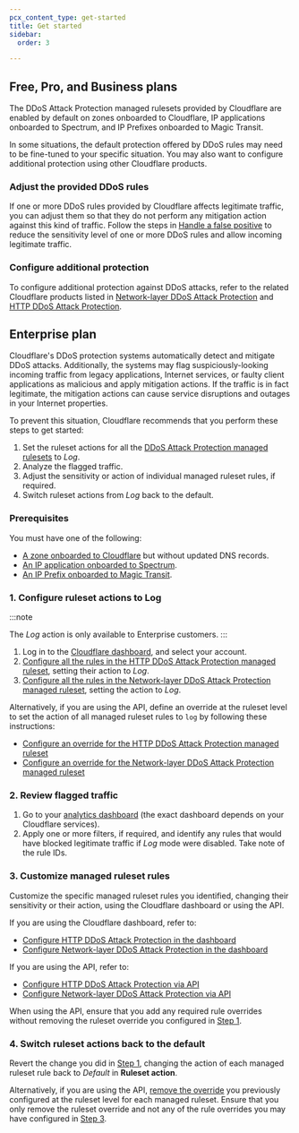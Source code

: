 ```yaml
---
pcx_content_type: get-started
title: Get started
sidebar:
  order: 3

---
```


## Free, Pro, and Business plans

The DDoS Attack Protection managed rulesets provided by Cloudflare are enabled by default on zones onboarded to Cloudflare, IP applications onboarded to Spectrum, and IP Prefixes onboarded to Magic Transit.

In some situations, the default protection offered by DDoS rules may need to be fine-tuned to your specific situation. You may also want to configure additional protection using other Cloudflare products.

### Adjust the provided DDoS rules

If one or more DDoS rules provided by Cloudflare affects legitimate traffic, you can adjust them so that they do not perform any mitigation action against this kind of traffic. Follow the steps in [Handle a false positive](/ddos-protection/managed-rulesets/adjust-rules/false-positive/) to reduce the sensitivity level of one or more DDoS rules and allow incoming legitimate traffic.

### Configure additional protection

To configure additional protection against DDoS attacks, refer to the related Cloudflare products listed in [Network-layer DDoS Attack Protection](/ddos-protection/managed-rulesets/network/#related-cloudflare-products) and [HTTP DDoS Attack Protection](/ddos-protection/managed-rulesets/http/#related-cloudflare-products).

## Enterprise plan

Cloudflare's DDoS protection systems automatically detect and mitigate DDoS attacks. Additionally, the systems may flag suspiciously-looking incoming traffic from legacy applications, Internet services, or faulty client applications as malicious and apply mitigation actions. If the traffic is in fact legitimate, the mitigation actions can cause service disruptions and outages in your Internet properties.

To prevent this situation, Cloudflare recommends that you perform these steps to get started:

1. Set the ruleset actions for all the [DDoS Attack Protection managed rulesets](/ddos-protection/managed-rulesets/) to _Log_.
2. Analyze the flagged traffic.
3. Adjust the sensitivity or action of individual managed ruleset rules, if required.
4. Switch ruleset actions from _Log_ back to the default.

### Prerequisites

You must have one of the following:

- [A zone onboarded to Cloudflare](/dns/zone-setups/full-setup/) but without updated DNS records.
- [An IP application onboarded to Spectrum](/spectrum/get-started/).
- [An IP Prefix onboarded to Magic Transit](/magic-transit/get-started/).

### 1. Configure ruleset actions to Log

:::note

The _Log_ action is only available to Enterprise customers. 
:::

1. Log in to the [Cloudflare dashboard](https://dash.cloudflare.com/), and select your account.
2. [Configure all the rules in the HTTP DDoS Attack Protection managed ruleset](/ddos-protection/managed-rulesets/http/configure-dashboard/#create-a-ddos-override), setting their action to _Log_.
3. [Configure all the rules in the Network-layer DDoS Attack Protection managed ruleset](/ddos-protection/managed-rulesets/network/configure-dashboard/#create-a-ddos-override), setting the action to _Log_.

Alternatively, if you are using the API, define an override at the ruleset level to set the action of all managed ruleset rules to `log` by following these instructions:

- [Configure an override for the HTTP DDoS Attack Protection managed ruleset](/ddos-protection/managed-rulesets/http/configure-api/#configure-an-override-for-the-http-ddos-attack-protection-managed-ruleset)
- [Configure an override for the Network-layer DDoS Attack Protection managed ruleset](/ddos-protection/managed-rulesets/network/configure-api/#configure-an-override-for-the-network-layer-ddos-attack-protection-managed-ruleset)

### 2. Review flagged traffic

1. Go to your [analytics dashboard](/ddos-protection/reference/analytics/) (the exact dashboard depends on your Cloudflare services).
2. Apply one or more filters, if required, and identify any rules that would have blocked legitimate traffic if _Log_ mode were disabled. Take note of the rule IDs.

### 3. Customize managed ruleset rules

Customize the specific managed ruleset rules you identified, changing their sensitivity or their action, using the Cloudflare dashboard or using the API.

If you are using the Cloudflare dashboard, refer to:

- [Configure HTTP DDoS Attack Protection in the dashboard](/ddos-protection/managed-rulesets/http/configure-dashboard/)
- [Configure Network-layer DDoS Attack Protection in the dashboard](/ddos-protection/managed-rulesets/network/configure-dashboard/)

If you are using the API, refer to:

- [Configure HTTP DDoS Attack Protection via API](/ddos-protection/managed-rulesets/http/configure-api/)
- [Configure Network-layer DDoS Attack Protection via API](/ddos-protection/managed-rulesets/network/configure-api/)

When using the API, ensure that you add any required rule overrides without removing the ruleset override you configured in [Step 1](#1-configure-ruleset-actions-to-log).

### 4. Switch ruleset actions back to the default

Revert the change you did in [Step 1](#1-configure-ruleset-actions-to-log), changing the action of each managed ruleset rule back to _Default_ in **Ruleset action**.

Alternatively, if you are using the API, [remove the override](/ddos-protection/managed-rulesets/http/configure-api/#configure-an-override-for-the-http-ddos-attack-protection-managed-ruleset) you previously configured at the ruleset level for each managed ruleset. Ensure that you only remove the ruleset override and not any of the rule overrides you may have configured in [Step 3](#3-customize-managed-ruleset-rules).

